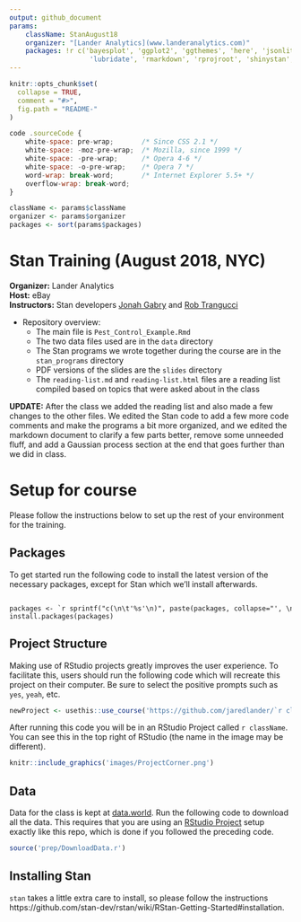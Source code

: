 ```yaml
---
output: github_document
params:
    className: StanAugust18
    organizer: "[Lander Analytics](www.landeranalytics.com)"
    packages: !r c('bayesplot', 'ggplot2', 'ggthemes', 'here', 'jsonlite', 'loo', 
                    'lubridate', 'rmarkdown', 'rprojroot', 'shinystan', 'tidyverse', 'usethis')
---
```


<!-- README.md is generated from README.Rmd. Please edit that file -->

```r
knitr::opts_chunk$set(
  collapse = TRUE,
  comment = "#>",
  fig.path = "README-"
)
```

```js
code .sourceCode {
    white-space: pre-wrap;       /* Since CSS 2.1 */
    white-space: -moz-pre-wrap;  /* Mozilla, since 1999 */
    white-space: -pre-wrap;      /* Opera 4-6 */
    white-space: -o-pre-wrap;    /* Opera 7 */
    word-wrap: break-word;       /* Internet Explorer 5.5+ */
    overflow-wrap: break-word;
}
```


```r
className <- params$className
organizer <- params$organizer
packages <- sort(params$packages)
```

# Stan Training (August 2018, NYC)

**Organizer:** Lander Analytics        
**Host:** eBay     
**Instructors:** Stan developers [Jonah Gabry](https://jgabry.github.io/) and [Rob Trangucci](https://github.com/rtrangucci)         


* Repository overview:
    * The main file is `Pest_Control_Example.Rmd`
    * The two data files used are in the `data` directory
    * The Stan programs we wrote together during the course are in the `stan_programs` directory
    * PDF versions of the slides are the `slides` directory
    * The `reading-list.md` and `reading-list.html` files are a reading list compiled based on topics that were asked about in the class


**UPDATE:** After the class we added the reading list and also made a few
changes to the other files. We edited the Stan code to add a few more code
comments and make the programs a bit more organized, and we edited the markdown
document to clarify a few parts better, remove some unneeded fluff, and add a
Gaussian process section at the end that goes further than we did in class.


# Setup for course

Please follow the instructions below to set up the rest of your environment for
the training.

## Packages

To get started run the following code to install the latest version of the necessary packages, 
except for Stan which we'll install afterwards.

<div class='sourceCode'><pre class='sourceCode r'><code class='sourceCode r'>
packages <- `r sprintf("c(\n\t'%s'\n)", paste(packages, collapse="', \n\t'"))`
install.packages(packages)
</code></pre></div>

## Project Structure

Making use of RStudio projects greatly improves the user experience. To facilitate this, users should run the following code which will recreate this project on their computer. Be sure to select the positive prompts such as `yes`, `yeah`, etc.

```r
newProject <- usethis::use_course('https://github.com/jaredlander/`r className`/archive/master.zip')
```

After running this code you will be in an RStudio Project called `r className`. You can see this in the top right of RStudio (the name in the image may be different).

```r
knitr::include_graphics('images/ProjectCorner.png')
```

## Data

Data for the class is kept at [data.world](https://data.world/landeranalytics/standata). Run the following code to download all the data. This requires that you are using an [RStudio Project](https://support.rstudio.com/hc/en-us/articles/200526207-Using-Projects) setup exactly like this repo, which is done if you followed the preceding code.

```r
source('prep/DownloadData.r')
```

## Installing Stan

`stan` takes a little extra care to install, so please follow the instructions https://github.com/stan-dev/rstan/wiki/RStan-Getting-Started#installation.

